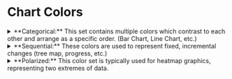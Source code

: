 
<Meta title="Styles/Colors/Chart" />

# Chart Colors

<details>
  <summary>
    **Categorical:** This set contains multiple colors which contrast to each
    other and arrange as a specific order. (Bar Chart, Line Chart, etc.)
  </summary>
  <ColorPalette
    style={{
      display: 'grid',
      gridTemplateColumns: 'repeat(5, 1fr)',
      gap: '10px',
    }}
  >
    <ColorItem
      title="1"
      colors={{
        '1': '#4D67FF',
      }}
    />
    <ColorItem
      title="2"
      colors={{
        '2': '#00BCD4',
      }}
    />
    <ColorItem
      title="3"
      colors={{
        '3': '#FF8A7B',
      }}
    />
    <ColorItem
      title="4"
      colors={{
        '4': '#FFCA28',
      }}
    />
    <ColorItem
      title="5"
      colors={{
        '5': '#FFA000',
      }}
    />
    <ColorItem
      title="6"
      colors={{
        '6': '#673AB7',
      }}
    />
    <ColorItem
      title="7"
      colors={{
        '7': '#FF5C00',
      }}
    />
    <ColorItem
      title="8"
      colors={{
        '8': '#05B1FF',
      }}
    />
    <ColorItem
      title="9"
      colors={{
        '9': '#41A447',
      }}
    />
    <ColorItem
      title="10"
      colors={{
        '10': '#D74034',
      }}
    />
  </ColorPalette>
</details>
<details>
  <summary>
    **Sequential:** These colors are used to represent fixed, incremental
    changes (tree map, progress, etc.)
  </summary>
  <ColorPalette
    style={{
      display: 'grid',
      gridTemplateColumns: 'repeat(5, 1fr)',
      gap: '10px',
    }}
  >
    <ColorItem
      title="1"
      colors={{
        '1': '#C7FFDA',
      }}
    />
    <ColorItem
      title="2"
      colors={{
        '2': '#7DFFC9',
      }}
    />
    <ColorItem
      title="3"
      colors={{
        '3': '#06F0D4',
      }}
    />
    <ColorItem
      title="4"
      colors={{
        '4': '#00BCD4',
      }}
    />
    <ColorItem
      title="5"
      colors={{
        '5': '#00BCD4',
      }}
    />
    <ColorItem
      title="6"
      colors={{
        '6': '#05B1FF',
      }}
    />
    <ColorItem
      title="7"
      colors={{
        '7': '#0085FF',
      }}
    />
    <ColorItem
      title="8"
      colors={{
        '8': '#4D67FF',
      }}
    />
    <ColorItem
      title="9"
      colors={{
        '9': '#2848EE',
      }}
    />
    <ColorItem
      title="10"
      colors={{
        '10': '#001D93',
      }}
    />
  </ColorPalette>
</details>
<details>
  <summary>
    **Polarized:** This color set is typically used for heatmap graphics,
    representing two extremes of data.
  </summary>
  <ColorPalette
    style={{
      display: 'grid',
      gridTemplateColumns: 'repeat(5, 1fr)',
      gap: '10px',
    }}
  >
    <ColorItem
      title="1"
      colors={{
        '1': '#D74034',
      }}
    />
    <ColorItem
      title="2"
      colors={{
        '2': '#FF5C00',
      }}
    />
    <ColorItem
      title="3"
      colors={{
        '3': '#FFA000',
      }}
    />
    <ColorItem
      title="4"
      colors={{
        '4': '#FFCA28',
      }}
    />
    <ColorItem
      title="5"
      colors={{
        '5': '#78DC77',
      }}
    />
    <ColorItem
      title="6"
      colors={{
        '6': '#5DC05E',
      }}
    />
    <ColorItem
      title="7"
      colors={{
        '7': '#00BCD4',
      }}
    />
    <ColorItem
      title="8"
      colors={{
        '8': '#0085FF',
      }}
    />
    <ColorItem
      title="9"
      colors={{
        '9': '#2848EE',
      }}
    />
    <ColorItem
      title="10"
      colors={{
        '10': '#001D93',
      }}
    />
  </ColorPalette>
</details>
